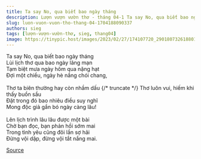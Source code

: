 ```yaml
---
title: Ta say No, qua biết bao ngày tháng
description: Lượn vượn vườn thơ - tháng 04-1 Ta say No, qua biết bao ngày tháng Lùi lịch thơ qua bao ngày lãng mạn
slug: luon-vuon-vuon-tho-thang-04-1704188090337
authors: sieg
tags: [lượn-vượn-vườn-thơ, sieg, thang04]
image: https://tinypic.host/images/2023/02/27/174107720_290180732618801_7043376906717891517_n.th.jpg
---
```


Ta say No, qua biết bao ngày tháng\
Lùi lịch thơ qua bao ngày lãng mạn\
Tạm biệt mưa ngày hôm qua nặng hạt\
Đợi một chiều, ngày hè nắng chói chang,\
\
Thơ ta biên thường hay còn nhầm dấu
{/* truncate */}
Thơ luôn vui, hiếm khi thấy buồn sầu\
Đặt trong đó bao nhiêu điều suy nghĩ\
Mong độc giả gắn bó ngày càng lâu!\
\
Lên lịch trình lâu lâu được một bài\
Chờ bạn đọc, bạn phản hồi sớm mai\
Trong tình yêu cũng đôi lần sợ hãi\
Đừng vội dập, đừng vội tắt nắng mai.

[Source](https://www.facebook.com/ape.poem/posts/pfbid039iL4ac4Hs6cbwDxjuAcFhGyHn7PKm49kCH3BKW4dbxM5amk7Y2g7XDJNJASNT8Yl)
